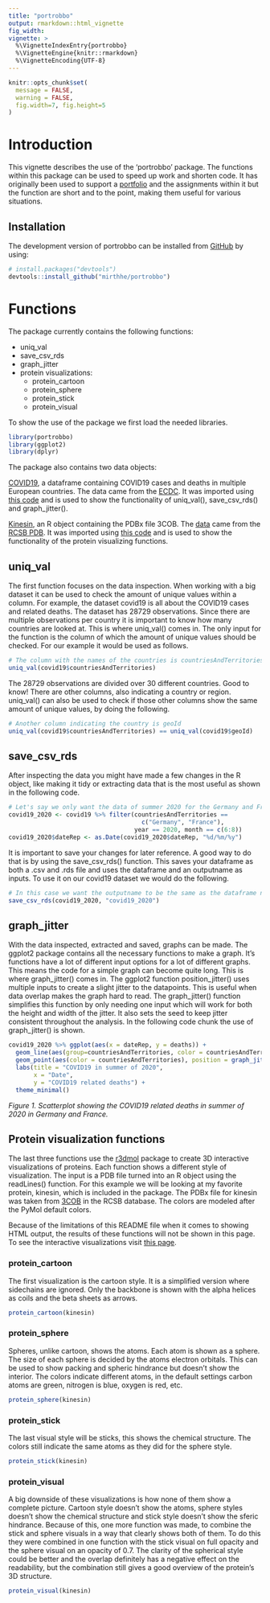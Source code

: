```yaml
---
title: "portrobbo"
output: rmarkdown::html_vignette
fig_width: 
vignette: >
  %\VignetteIndexEntry{portrobbo}
  %\VignetteEngine{knitr::rmarkdown}
  %\VignetteEncoding{UTF-8}
---
```


```r
knitr::opts_chunk$set(
  message = FALSE,
  warning = FALSE,
  fig.width=7, fig.height=5
)
```

# Introduction

This vignette describes the use of the 'portrobbo' package. The functions within this package can be used to speed up work and shorten code. It has originally been used to support a [portfolio](https://mirthhe.github.io/) and the assignments within it but the function are short and to the point, making them useful for various situations.

## Installation

The development version of portrobbo can be installed from [GitHub](https://github.com/) by using:

``` r
# install.packages("devtools")
devtools::install_github("mirthhe/portrobbo")
```

# Functions

The package currently contains the following functions:
<ul>
<li>uniq_val</li>
<li>save_csv_rds</li>
<li>graph_jitter</li>
<li>protein visualizations:<ul>
<li>protein_cartoon</li>
<li>protein_sphere</li>
<li>protein_stick</li>
<li>protein_visual</li></ul></ul>

To show the use of the package we first load the needed libraries.

```r
library(portrobbo)
library(ggplot2)
library(dplyr)
```

The package also contains two data objects:

[COVID19](https://github.com/mirthhe/portrobbo/blob/main/data/covid19.rda), a dataframe containing COVID19 cases and deaths in multiple European countries. The data came from the [ECDC](https://www.ecdc.europa.eu/en/publications-data/download-todays-data-geographic-distribution-covid-19-cases-worldwide). It was imported using [this code](https://github.com/mirthhe/portrobbo/blob/main/data-raw/covid19.R) and is used to show the functionality of uniq_val(), save_csv_rds() and graph_jitter().

[Kinesin](https://github.com/mirthhe/portrobbo/blob/main/data/kinesin.rda), an R object containing the PDBx file 3COB. The [data](https://github.com/mirthhe/portrobbo/blob/main/data-raw/3cob.pdb) came from the [RCSB PDB](https://www.rcsb.org/structure/3COB). It was imported using [this code](https://github.com/mirthhe/portrobbo/blob/main/data-raw/kinesin.R) and is used to show the functionality of the protein visualizing functions.

## uniq_val

The first function focuses on the data inspection. When working with a big dataset it can be used to check the amount of unique values within a column. For example, the dataset covid19 is all about the COVID19 cases and related deaths. The dataset has 28729 observations. Since there are multiple observations per country it is important to know how many countries are looked at. This is where uniq_val() comes in. The only input for the function is the column of which the amount of unique values should be checked. For our example it would be used as follows.

```r
# The column with the names of the countries is countriesAndTerritories
uniq_val(covid19$countriesAndTerritories)
```

The 28729 observations are divided over 30 different countries. Good to know! There are other columns, also indicating a country or region. uniq_val() can also be used to check if those other columns show the same amount of unique values, by doing the following.

```r
# Another column indicating the country is geoId
uniq_val(covid19$countriesAndTerritories) == uniq_val(covid19$geoId)
```

## save_csv_rds

After inspecting the data you might have made a few changes in the R object, like making it tidy or extracting data that is the most useful as shown in the following code. 

```r
# Let's say we only want the data of summer 2020 for the Germany and France
covid19_2020 <- covid19 %>% filter(countriesAndTerritories == 
                                     c("Germany", "France"), 
                                   year == 2020, month == c(6:8))
covid19_2020$dateRep <- as.Date(covid19_2020$dateRep, "%d/%m/%y")
```

It is important to save your changes for later reference. A good way to do that is by using the save_csv_rds() function. This saves your dataframe as both a .csv and .rds file and uses the dataframe and an outputname as inputs. To use it on our covid19 dataset we would do the following.

```r
# In this case we want the outputname to be the same as the dataframe name
save_csv_rds(covid19_2020, "covid19_2020")
```

## graph_jitter

With the data inspected, extracted and saved, graphs can be made. The ggplot2 package contains all the necessary functions to make a graph. It's functions have a lot of different input options for a lot of different graphs. This means the code for a simple graph can become quite long. This is where graph_jitter() comes in. The ggplot2 function position_jitter() uses multiple inputs to create a slight jitter to the datapoints. This is useful when data overlap makes the graph hard to read. The graph_jitter() function simplifies this function by only needing one input which will work for both the height and width of the jitter. It also sets the seed to keep jitter consistent throughout the analysis. In the following code chunk the use of graph_jitter() is shown.

```r
covid19_2020 %>% ggplot(aes(x = dateRep, y = deaths)) +
  geom_line(aes(group=countriesAndTerritories, color = countriesAndTerritories)) +
  geom_point(aes(color = countriesAndTerritories), position = graph_jitter(0.3)) +
  labs(title = "COVID19 in summer of 2020",
       x = "Date",
       y = "COVID19 related deaths") +
  theme_minimal()
```

<i>Figure 1. Scatterplot showing the COVID19 related deaths in summer of 2020 in Germany and France.</i>

## Protein visualization functions

The last three functions use the [r3dmol](https://github.com/swsoyee/r3dmol) package to create 3D interactive visualizations of proteins. Each function shows a different style of visualization. The input is a PDB file turned into an R object using the readLines() function. For this example we will be looking at my favorite protein, kinesin, which is included in the package. The PDBx file for kinesin was taken from [3COB](https://www.rcsb.org/structure/3COB) in the RCSB database. The colors are modeled after the PyMol default colors.

Because of the limitations of this README file when it comes to showing HTML output, the results of these functions will not be shown in this page. To see the interactive visualizations visit [this page](https://mirthhe.github.io/Workflows_Portfolio_Free.html#applying-in-r). 

### protein_cartoon

The first visualization is the cartoon style. It is a simplified version where sidechains are ignored. Only the backbone is shown with the alpha helices as coils and the beta sheets as arrows.

```r
protein_cartoon(kinesin)
```

### protein_sphere

Spheres, unlike cartoon, shows the atoms. Each atom is shown as a sphere. The size of each sphere is decided by the atoms electron orbitals. This can be used to show packing and spheric hindrance but doesn't show the interior. The colors indicate different atoms, in the default settings carbon atoms are green, nitrogen is blue, oxygen is red, etc.

```r
protein_sphere(kinesin)
```

### protein_stick

The last visual style will be sticks, this shows the chemical structure. The colors still indicate the same atoms as they did for the sphere style.

```r
protein_stick(kinesin)
```

### protein_visual

A big downside of these visualizations is how none of them show a complete picture. Cartoon style doesn't show the atoms, sphere styles doesn't show the chemical structure and stick style doesn't show the sferic hindrance. Because of this, one more function was made, to combine the stick and sphere visuals in a way that clearly shows both of them. To do this they were combined in one function with the stick visual on full opacity and the sphere visual on an opacity of 0.7. The clarity of the spherical style could be better and the overlap definitely has a negative effect on the readability, but the combination still gives a good overview of the protein's 3D structure.

```r
protein_visual(kinesin)
```

